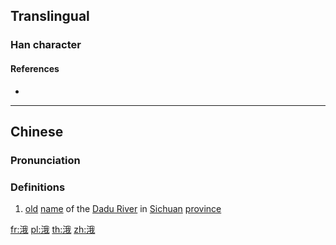 {{character info/new}}
==Translingual==

===Han character===
{{Han char|rn=85|rad=水|as=07|sn=10|four=33150|canj=EHQI|ids=⿰氵我}}

====References====
* {{Han ref|kx=0626.230|dkj=17538|hdz=31626.020|uh=6D90|ud=28048|bh=D269|bd=53865}}

----

==Chinese==
{{zh-forms}}

===Pronunciation===
{{zh-pron
|m=é
|c=ngo4
|mc=y
|oc=y
|ma=
|cat=pn
}}

===Definitions===
{{zh-hanzi}}

# {{lb|zh|archaic}} [[old]] [[name]] of the [[w:Dadu River (Sichuan)|Dadu River]] in [[Sichuan]] [[province]]

[[fr:涐]]
[[pl:涐]]
[[th:涐]]
[[zh:涐]]